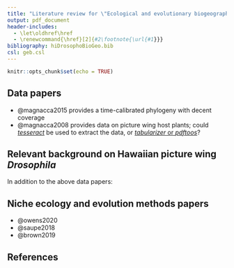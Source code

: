 ```yaml
---
title: "Literature review for \"Ecological and evolutionary biogeography of Hawaiian picture wing *Drosophila*\""
output: pdf_document
header-includes:
  - \let\oldhref\href 
  - \renewcommand{\href}[2]{#2\footnote{\url{#1}}}
bibliography: hiDrosophoBioGeo.bib
csl: geb.csl
---
```


```r
knitr::opts_chunk$set(echo = TRUE)
```

## Data papers

- @magnacca2015 provides a time-calibrated phylogeny with decent coverage
- @magnacca2008 provides data on picture wing host plants; could [*tesseract*](https://cran.r-project.org/web/packages/tesseract/vignettes/intro.html) be used to extract the data, or [*tabularizer* or *pdftoos*](https://blog.az.sg/posts/reading-pdfs-in-r/#pdftools-to-the-rescue)?


## Relevant background on Hawaiian picture wing *Drosophila*

In addition to the above data papers:


## Niche ecology and evolution methods papers

- @owens2020
- @saupe2018
- @brown2019


## References
